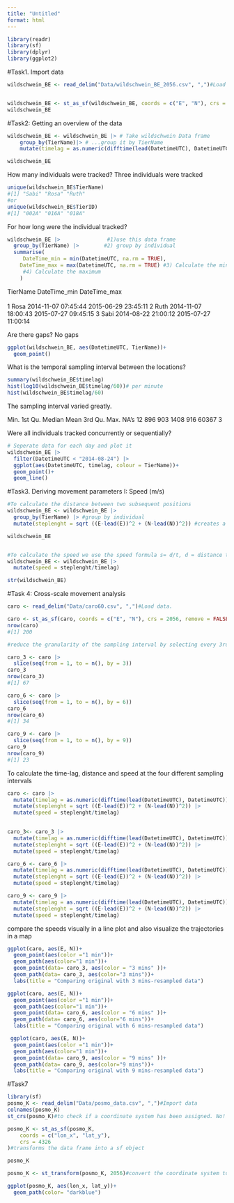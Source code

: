 ```yaml
---
title: "Untitled"
format: html
---
```


```r
library(readr)
library(sf)
library(dplyr)
library(ggplot2)
```

#Task1. Import data

```r
wildschwein_BE <- read_delim("Data/wildschwein_BE_2056.csv", ",")#Load data.


wildschwein_BE <- st_as_sf(wildschwein_BE, coords = c("E", "N"), crs = 2056, remove = FALSE)#convert to an sf object, remove=FALSE keeps both coordinate columns (E,N)
wildschwein_BE
```
#Task2: Getting an overview of the data
```r

wildschwein_BE <- wildschwein_BE |> # Take wildschwein Data frame
    group_by(TierName)|> # ...group it by TierName
    mutate(timelag = as.numeric(difftime(lead(DatetimeUTC), DatetimeUTC)), units = "secs")#create a new column timelag (mutate) by calculating the time difference between consecutive rows (difftime) in the same individual and coerces the new column as numeric (as.numeric)

wildschwein_BE

```

How many individuals were tracked? Three individuals were tracked

```r
unique(wildschwein_BE$TierName)
#[1] "Sabi" "Rosa" "Ruth"
#or
unique(wildschwein_BE$TierID)
#[1] "002A" "016A" "018A"
```

For how long were the individual tracked?

```r
wildschwein_BE |>               #1)use this data frame
  group_by(TierName) |>        #2) group by individual
  summarise(
     DateTime_min = min(DatetimeUTC, na.rm = TRUE),
    DateTime_max = max(DatetimeUTC, na.rm = TRUE) #3) Calculate the minimum  
     #4) Calculate the maximum 
    )   
```

TierName DateTime_min        DateTime_max       
  <chr>    <dttm>              <dttm>             
1 Rosa     2014-11-07 07:45:44 2015-06-29 23:45:11
2 Ruth     2014-11-07 18:00:43 2015-07-27 09:45:15
3 Sabi     2014-08-22 21:00:12 2015-07-27 11:00:14

Are there gaps? No gaps 

```r
ggplot(wildschwein_BE, aes(DatetimeUTC, TierName))+
  geom_point()
```
What is the temporal sampling interval between the locations?

```r
summary(wildschwein_BE$timelag)
hist(log10(wildschwein_BE$timelag/60))# per minute
hist(wildschwein_BE$timelag/60)
```

The sampling interval varied greatly. 

 Min. 1st Qu.  Median    Mean 3rd Qu.    Max.    NA's 
     12     896     903    1408     916   60367       3

Were all individuals tracked concurrently or sequentially?

```r
# Seperate data for each day and plot it
wildschwein_BE |> 
  filter(DatetimeUTC < "2014-08-24") |> 
  ggplot(aes(DatetimeUTC, timelag, colour = TierName))+
  geom_point()+
  geom_line()

```
#Task3. Deriving movement parameters I: Speed (m/s)
```r
#To calculate the distance between two subsequent positions
wildschwein_BE <- wildschwein_BE |>
  group_by(TierName) |> #group by individual
  mutate(steplenght = sqrt ((E-lead(E))^2 + (N-lead(N))^2)) #creates a new column with the calculated distance between two consecutive positions

wildschwein_BE


#To calculate the speed we use the speed formula s= d/t, d = distance traveled, t = time elapsed 
wildschwein_BE <- wildschwein_BE |>
  mutate(speed = steplenght/timelag)

str(wildschwein_BE)
```

#Task 4: Cross-scale movement analysis
```r
caro <- read_delim("Data/caro60.csv", ",")#Load data.

caro <- st_as_sf(caro, coords = c("E", "N"), crs = 2056, remove = FALSE)
nrow(caro)
#[1] 200

#reduce the granularity of the sampling interval by selecting every 3rd, 6th and 9th position and save the output to caro_3, caro_6,caro_9 accordingly.

caro_3 <- caro |>
  slice(seq(from = 1, to = n(), by = 3))
caro_3
nrow(caro_3)
#[1] 67

caro_6 <- caro |>
  slice(seq(from = 1, to = n(), by = 6))
caro_6
nrow(caro_6)
#[1] 34

caro_9 <- caro |>
  slice(seq(from = 1, to = n(), by = 9))
caro_9
nrow(caro_9)
#[1] 23

```

To calculate the time-lag, distance and speed at the four different sampling intervals

```r
caro <- caro |>
  mutate(timelag = as.numeric(difftime(lead(DatetimeUTC), DatetimeUTC)), units = "secs")|>
  mutate(steplenght = sqrt ((E-lead(E))^2 + (N-lead(N))^2)) |>
  mutate(speed = steplenght/timelag)
  
```

```r
caro_3<- caro_3 |>
  mutate(timelag = as.numeric(difftime(lead(DatetimeUTC), DatetimeUTC)), units = "secs")|>
  mutate(steplenght = sqrt ((E-lead(E))^2 + (N-lead(N))^2)) |>
  mutate(speed = steplenght/timelag)
```

```r
caro_6 <- caro_6 |>
  mutate(timelag = as.numeric(difftime(lead(DatetimeUTC), DatetimeUTC)), units = "secs")|>
  mutate(steplenght = sqrt ((E-lead(E))^2 + (N-lead(N))^2)) |>
  mutate(speed = steplenght/timelag)
```

```r
caro_9 <- caro_9 |>
  mutate(timelag = as.numeric(difftime(lead(DatetimeUTC), DatetimeUTC)), units = "secs")|>
  mutate(steplenght = sqrt ((E-lead(E))^2 + (N-lead(N))^2)) |>
  mutate(speed = steplenght/timelag)
```

compare the speeds visually in a line plot and also visualize the trajectories in a map

```r
ggplot(caro, aes(E, N))+
  geom_point(aes(color ="1 min"))+
  geom_path(aes(color="1 min"))+
  geom_point(data= caro_3, aes(color = "3 mins" ))+
  geom_path(data= caro_3, aes(color="3 mins"))+
  labs(title = "Comparing original with 3 mins-resampled data")

ggplot(caro, aes(E, N))+
  geom_point(aes(color ="1 min"))+
  geom_path(aes(color="1 min"))+
  geom_point(data= caro_6, aes(color = "6 mins" ))+
  geom_path(data= caro_6, aes(color="6 mins"))+
  labs(title = "Comparing original with 6 mins-resampled data")

 ggplot(caro, aes(E, N))+
  geom_point(aes(color ="1 min"))+
  geom_path(aes(color="1 min"))+
  geom_point(data= caro_9, aes(color = "9 mins" ))+
  geom_path(data= caro_9, aes(color="9 mins"))+
  labs(title = "Comparing original with 9 mins-resampled data") 
```
#Task7

```r
library(sf)
posmo_K <- read_delim("Data/posmo_data.csv", ",")#Import data
colnames(posmo_K)
st_crs(posmo_K)#to check if a coordinate system has been assigned. No! but it is WGS84: EPSG:4326

posmo_K <- st_as_sf(posmo_K,
    coords = c("lon_x", "lat_y"),
    crs = 4326
)#transforms the data frame into a sf object

posmo_K

posmo_K <- st_transform(posmo_K, 2056)#convert the coordinate system to CH1903+ LV95: EPSG:2056

ggplot(posmo_K, aes(lon_x, lat_y))+
  geom_path(color= "darkblue")




```

